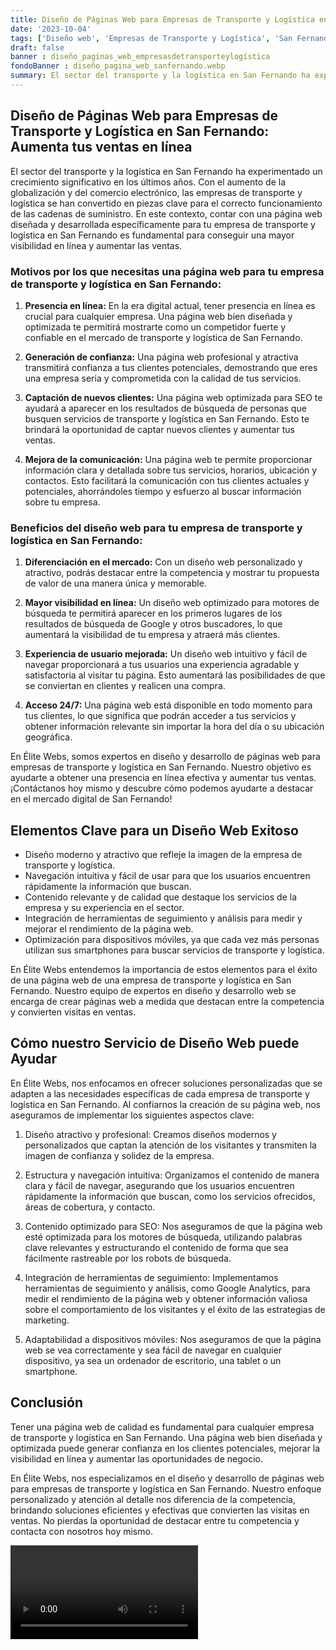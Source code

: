 ```yaml
---
title: Diseño de Páginas Web para Empresas de Transporte y Logística en San Fernando
date: '2023-10-04'
tags: ['Diseño web', 'Empresas de Transporte y Logística', 'San Fernando']
draft: false
banner : diseño_paginas_web_empresasdetransporteylogística
fondoBanner : diseño_pagina_web_sanfernando.webp
summary: El sector del transporte y la logística en San Fernando ha experimentado un crecimiento significativo en los últimos años. Con el aumento de la globalización y del comercio electrónico, las empresas de transporte y logística se han convertido en piezas clave para el correcto funcionamiento de las cadenas de suministro. En este contexto, contar con una página web diseñada y desarrollada específicamente para tu empresa de transporte y logística en San Fernando es fundamental para conseguir una mayor visibilidad en línea y aumentar las ventas.
---
```


## Diseño de Páginas Web para Empresas de Transporte y Logística en San Fernando: Aumenta tus ventas en línea

El sector del transporte y la logística en San Fernando ha experimentado un crecimiento significativo en los últimos años. Con el aumento de la globalización y del comercio electrónico, las empresas de transporte y logística se han convertido en piezas clave para el correcto funcionamiento de las cadenas de suministro. En este contexto, contar con una página web diseñada y desarrollada específicamente para tu empresa de transporte y logística en San Fernando es fundamental para conseguir una mayor visibilidad en línea y aumentar las ventas.

### Motivos por los que necesitas una página web para tu empresa de transporte y logística en San Fernando:

1. **Presencia en línea:** En la era digital actual, tener presencia en línea es crucial para cualquier empresa. Una página web bien diseñada y optimizada te permitirá mostrarte como un competidor fuerte y confiable en el mercado de transporte y logística de San Fernando.

2. **Generación de confianza:** Una página web profesional y atractiva transmitirá confianza a tus clientes potenciales, demostrando que eres una empresa seria y comprometida con la calidad de tus servicios.

3. **Captación de nuevos clientes:** Una página web optimizada para SEO te ayudará a aparecer en los resultados de búsqueda de personas que busquen servicios de transporte y logística en San Fernando. Esto te brindará la oportunidad de captar nuevos clientes y aumentar tus ventas.

4. **Mejora de la comunicación:** Una página web te permite proporcionar información clara y detallada sobre tus servicios, horarios, ubicación y contactos. Esto facilitará la comunicación con tus clientes actuales y potenciales, ahorrándoles tiempo y esfuerzo al buscar información sobre tu empresa.

### Beneficios del diseño web para tu empresa de transporte y logística en San Fernando:

1. **Diferenciación en el mercado:** Con un diseño web personalizado y atractivo, podrás destacar entre la competencia y mostrar tu propuesta de valor de una manera única y memorable.

2. **Mayor visibilidad en línea:** Un diseño web optimizado para motores de búsqueda te permitirá aparecer en los primeros lugares de los resultados de búsqueda de Google y otros buscadores, lo que aumentará la visibilidad de tu empresa y atraerá más clientes.

3. **Experiencia de usuario mejorada:** Un diseño web intuitivo y fácil de navegar proporcionará a tus usuarios una experiencia agradable y satisfactoria al visitar tu página. Esto aumentará las posibilidades de que se conviertan en clientes y realicen una compra.

4. **Acceso 24/7:** Una página web está disponible en todo momento para tus clientes, lo que significa que podrán acceder a tus servicios y obtener información relevante sin importar la hora del día o su ubicación geográfica.

En Élite Webs, somos expertos en diseño y desarrollo de páginas web para empresas de transporte y logística en San Fernando. Nuestro objetivo es ayudarte a obtener una presencia en línea efectiva y aumentar tus ventas. ¡Contáctanos hoy mismo y descubre cómo podemos ayudarte a destacar en el mercado digital de San Fernando!

<GifSeo />

<Cta />

## Elementos Clave para un Diseño Web Exitoso

- Diseño moderno y atractivo que refleje la imagen de la empresa de transporte y logística.
- Navegación intuitiva y fácil de usar para que los usuarios encuentren rápidamente la información que buscan.
- Contenido relevante y de calidad que destaque los servicios de la empresa y su experiencia en el sector.
- Integración de herramientas de seguimiento y análisis para medir y mejorar el rendimiento de la página web.
- Optimización para dispositivos móviles, ya que cada vez más personas utilizan sus smartphones para buscar servicios de transporte y logística.

En Élite Webs entendemos la importancia de estos elementos para el éxito de una página web de una empresa de transporte y logística en San Fernando. Nuestro equipo de expertos en diseño y desarrollo web se encarga de crear páginas web a medida que destacan entre la competencia y convierten visitas en ventas.

## Cómo nuestro Servicio de Diseño Web puede Ayudar

En Élite Webs, nos enfocamos en ofrecer soluciones personalizadas que se adapten a las necesidades específicas de cada empresa de transporte y logística en San Fernando. Al confiarnos la creación de su página web, nos aseguramos de implementar los siguientes aspectos clave:

1. Diseño atractivo y profesional: Creamos diseños modernos y personalizados que captan la atención de los visitantes y transmiten la imagen de confianza y solidez de la empresa.

2. Estructura y navegación intuitiva: Organizamos el contenido de manera clara y fácil de navegar, asegurando que los usuarios encuentren rápidamente la información que buscan, como los servicios ofrecidos, áreas de cobertura, y contacto.

3. Contenido optimizado para SEO: Nos aseguramos de que la página web esté optimizada para los motores de búsqueda, utilizando palabras clave relevantes y estructurando el contenido de forma que sea fácilmente rastreable por los robots de búsqueda.

4. Integración de herramientas de seguimiento: Implementamos herramientas de seguimiento y análisis, como Google Analytics, para medir el rendimiento de la página web y obtener información valiosa sobre el comportamiento de los visitantes y el éxito de las estrategias de marketing.

5. Adaptabilidad a dispositivos móviles: Nos aseguramos de que la página web se vea correctamente y sea fácil de navegar en cualquier dispositivo, ya sea un ordenador de escritorio, una tablet o un smartphone.

## Conclusión

Tener una página web de calidad es fundamental para cualquier empresa de transporte y logística en San Fernando. Una página web bien diseñada y optimizada puede generar confianza en los clientes potenciales, mejorar la visibilidad en línea y aumentar las oportunidades de negocio. 

En Élite Webs, nos especializamos en el diseño y desarrollo de páginas web para empresas de transporte y logística en San Fernando. Nuestro enfoque personalizado y atención al detalle nos diferencia de la competencia, brindando soluciones eficientes y efectivas que convierten las visitas en ventas. No pierdas la oportunidad de destacar entre tu competencia y contacta con nosotros hoy mismo.

<Video />

<CtaBot job='Empresas de Transporte y Logística' city='San Fernando'/>

<Gmaps query='San Fernando+españa+maps' />